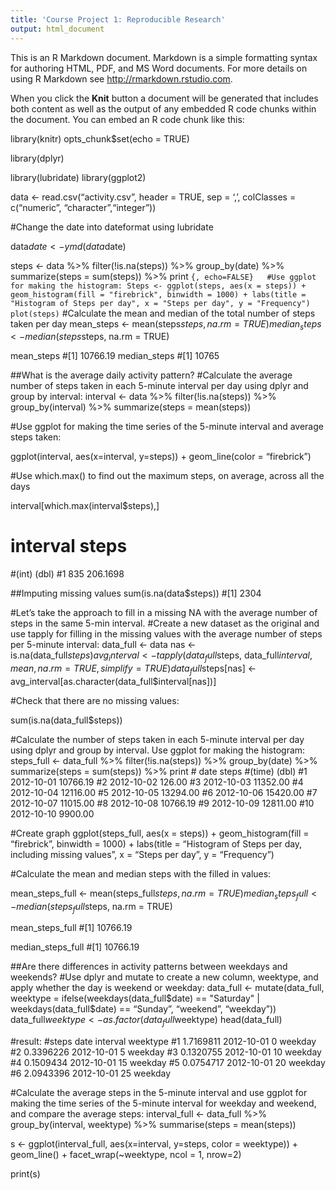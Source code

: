 ```yaml
---
title: 'Course Project 1: Reproducible Research'
output: html_document
---
```


This is an R Markdown document. Markdown is a simple formatting syntax for authoring HTML, PDF, and MS Word documents. For more details on using R Markdown see <http://rmarkdown.rstudio.com>.

When you click the **Knit** button a document will be generated that includes both content as well as the output of any embedded R code chunks within the document. You can embed an R code chunk like this:


library(knitr)
opts_chunk$set(echo = TRUE)

library(dplyr)

library(lubridate)
library(ggplot2)



data <- read.csv("activity.csv", header = TRUE, sep = ',', colClasses = c("numeric", "character","integer"))

#Change the date into dateformat using lubridate
  
data$date <- ymd(data$date)

steps <- data %>%
  filter(!is.na(steps)) %>%
  group_by(date) %>%
  summarize(steps = sum(steps)) %>%
  print
```{, echo=FALSE}  
#Use ggplot for making the histogram:
Steps <- ggplot(steps, aes(x = steps)) + geom_histogram(fill = "firebrick", binwidth = 1000) + labs(title = "Histogram of Steps per day", x = "Steps per day", y = "Frequency")
plot(steps)
```
#Calculate the mean and median of the total number of steps taken per day
mean_steps <- mean(steps$steps, na.rm = TRUE)
median_steps <- median(steps$steps, na.rm = TRUE)

mean_steps
#[1] 10766.19
median_steps
#[1] 10765


##What is the average daily activity pattern?
#Calculate the average number of steps taken in each 5-minute interval per day using dplyr and group by interval:
interval <- data %>%
  filter(!is.na(steps)) %>%
  group_by(interval) %>%
  summarize(steps = mean(steps))



#Use ggplot for making the time series of the 5-minute interval and average steps taken:

ggplot(interval, aes(x=interval, y=steps)) + geom_line(color = "firebrick")

 

#Use which.max() to find out the maximum steps, on average, across all the days

interval[which.max(interval$steps),]

#  interval    steps
#(int)    (dbl)
#1      835 206.1698

##Imputing missing values
sum(is.na(data$steps))
#[1] 2304

#Let’s take the approach to fill in a missing NA with the average number of steps in the same 5-min interval.
#Create a new dataset as the original and use tapply for filling in the missing values with the average number of steps per 5-minute interval:
data_full <- data
nas <- is.na(data_full$steps)
avg_interval <- tapply(data_full$steps, data_full$interval, mean, na.rm=TRUE, simplify=TRUE)
data_full$steps[nas] <- avg_interval[as.character(data_full$interval[nas])]

#Check that there are no missing values:
  
sum(is.na(data_full$steps))

#Calculate the number of steps taken in each 5-minute interval per day using dplyr and group by interval. Use ggplot for making the histogram:
steps_full <- data_full %>%
  filter(!is.na(steps)) %>%
  group_by(date) %>%
  summarize(steps = sum(steps)) %>%
  print
#        date    steps
#(time)    (dbl)
#1  2012-10-01 10766.19
#2  2012-10-02   126.00
#3  2012-10-03 11352.00
#4  2012-10-04 12116.00
#5  2012-10-05 13294.00
#6  2012-10-06 15420.00
#7  2012-10-07 11015.00
#8  2012-10-08 10766.19
#9  2012-10-09 12811.00
#10 2012-10-10  9900.00

#Create graph
ggplot(steps_full, aes(x = steps)) + geom_histogram(fill = "firebrick", binwidth = 1000) + labs(title = "Histogram of Steps per day, including missing values", x = "Steps per day", y = "Frequency")

#Calculate the mean and median steps with the filled in values:

mean_steps_full <- mean(steps_full$steps, na.rm = TRUE)
median_steps_full <- median(steps_full$steps, na.rm = TRUE)

mean_steps_full
#[1] 10766.19

median_steps_full
#[1] 10766.19

##Are there differences in activity patterns between weekdays and weekends?
#Use dplyr and mutate to create a new column, weektype, and apply whether the day is weekend or weekday:
data_full <- mutate(data_full, weektype = ifelse(weekdays(data_full$date) == "Saturday" | weekdays(data_full$date) == "Sunday", "weekend", "weekday"))
data_full$weektype <- as.factor(data_full$weektype)
head(data_full)

#result:
#steps       date interval weektype
#1 1.7169811 2012-10-01        0  weekday
#2 0.3396226 2012-10-01        5  weekday
#3 0.1320755 2012-10-01       10  weekday
#4 0.1509434 2012-10-01       15  weekday
#5 0.0754717 2012-10-01       20  weekday
#6 2.0943396 2012-10-01       25  weekday

#Calculate the average steps in the 5-minute interval and use ggplot for making the time series of the 5-minute interval for weekday and weekend, and compare the average steps:
interval_full <- data_full %>%
  group_by(interval, weektype) %>%
  summarise(steps = mean(steps))

s <- ggplot(interval_full, aes(x=interval, y=steps, color = weektype)) + geom_line() + facet_wrap(~weektype, ncol = 1, nrow=2)

print(s)







